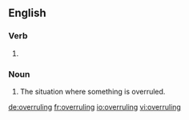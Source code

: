 ==English==

===Verb===
{{head|en|present participle}}

# {{present participle of|overrule|lang=en|nocat=1}}

===Noun===
{{en-noun}}

# The situation where something is overruled.

[[de:overruling]]
[[fr:overruling]]
[[io:overruling]]
[[vi:overruling]]
